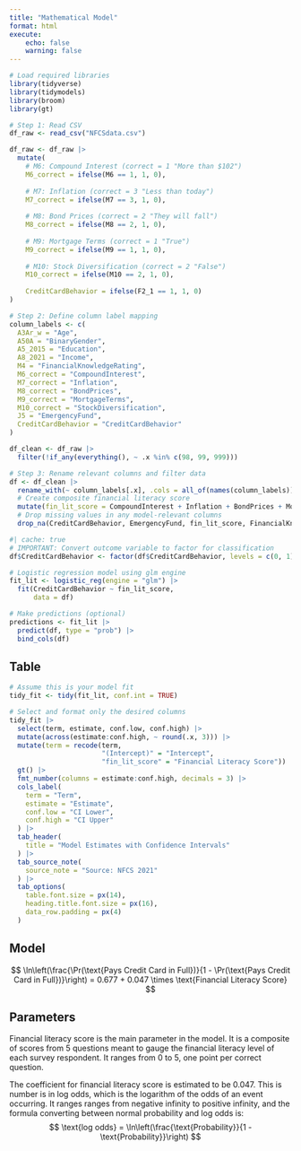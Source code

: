 ```yaml
---
title: "Mathematical Model"
format: html
execute:
    echo: false
    warning: false
---
```


```r
# Load required libraries
library(tidyverse)
library(tidymodels)
library(broom)
library(gt)

# Step 1: Read CSV
df_raw <- read_csv("NFCSdata.csv")

df_raw <- df_raw |>
  mutate(
    # M6: Compound Interest (correct = 1 "More than $102")
    M6_correct = ifelse(M6 == 1, 1, 0),
    
    # M7: Inflation (correct = 3 "Less than today") 
    M7_correct = ifelse(M7 == 3, 1, 0),
    
    # M8: Bond Prices (correct = 2 "They will fall")
    M8_correct = ifelse(M8 == 2, 1, 0),
    
    # M9: Mortgage Terms (correct = 1 "True")
    M9_correct = ifelse(M9 == 1, 1, 0),
    
    # M10: Stock Diversification (correct = 2 "False")
    M10_correct = ifelse(M10 == 2, 1, 0),
    
    CreditCardBehavior = ifelse(F2_1 == 1, 1, 0)
)

# Step 2: Define column label mapping
column_labels <- c(
  A3Ar_w = "Age",
  A50A = "BinaryGender",
  A5_2015 = "Education",
  A8_2021 = "Income",
  M4 = "FinancialKnowledgeRating",
  M6_correct = "CompoundInterest",
  M7_correct = "Inflation",
  M8_correct = "BondPrices",
  M9_correct = "MortgageTerms",
  M10_correct = "StockDiversification",
  J5 = "EmergencyFund",
  CreditCardBehavior = "CreditCardBehavior"
)

df_clean <- df_raw |>
  filter(!if_any(everything(), ~ .x %in% c(98, 99, 999)))

# Step 3: Rename relevant columns and filter data
df <- df_clean |>
  rename_with(~ column_labels[.x], .cols = all_of(names(column_labels))) |>
  # Create composite financial literacy score
  mutate(fin_lit_score = CompoundInterest + Inflation + BondPrices + MortgageTerms + StockDiversification) |>
  # Drop missing values in any model-relevant columns
  drop_na(CreditCardBehavior, EmergencyFund, fin_lit_score, FinancialKnowledgeRating, Age, BinaryGender, Income, Education)
```


```r
#| cache: true
# IMPORTANT: Convert outcome variable to factor for classification
df$CreditCardBehavior <- factor(df$CreditCardBehavior, levels = c(0, 1), labels = c("No", "Yes"))

# Logistic regression model using glm engine
fit_lit <- logistic_reg(engine = "glm") |>
  fit(CreditCardBehavior ~ fin_lit_score, 
      data = df)

# Make predictions (optional)
predictions <- fit_lit |>
  predict(df, type = "prob") |>
  bind_cols(df)
```

## Table

```r
# Assume this is your model fit
tidy_fit <- tidy(fit_lit, conf.int = TRUE)

# Select and format only the desired columns
tidy_fit |>
  select(term, estimate, conf.low, conf.high) |>
  mutate(across(estimate:conf.high, ~ round(.x, 3))) |>
  mutate(term = recode(term,
                       "(Intercept)" = "Intercept",
                       "fin_lit_score" = "Financial Literacy Score")) |>
  gt() |>
  fmt_number(columns = estimate:conf.high, decimals = 3) |>
  cols_label(
    term = "Term",
    estimate = "Estimate",
    conf.low = "CI Lower",
    conf.high = "CI Upper"
  ) |>
  tab_header(
    title = "Model Estimates with Confidence Intervals"
  ) |>
  tab_source_note(
    source_note = "Source: NFCS 2021"
  ) |>
  tab_options(
    table.font.size = px(14),
    heading.title.font.size = px(16),
    data_row.padding = px(4)
  )
```

## Model

$$
\ln\left(\frac{\Pr(\text{Pays Credit Card in Full})}{1 - \Pr(\text{Pays Credit Card in Full})}\right)
= 0.677 + 0.047 \times \text{Financial Literacy Score}
$$

## Parameters

Financial literacy score is the main parameter in the model. It is a composite of scores from 5 questions meant to gauge the financial literacy level of each survey respondent. It ranges from 0 to 5, one point per correct question.

The coefficient for financial literacy score is estimated to be 0.047. This is number is in log odds, which is the logarithm of the odds of an event occurring. It ranges ranges from negative infinity to positive infinity, and the formula converting between normal probability and log odds is: 
$$
\text{log odds} = \ln\left(\frac{\text{Probability}}{1 - \text{Probability}}\right)
$$
